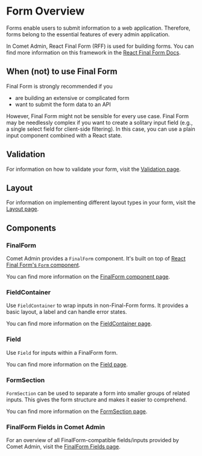 

<Meta of={OverviewStories} />

# Form Overview

Forms enable users to submit information to a web application. Therefore, forms belong to the essential features of every admin application.

In Comet Admin, React Final Form (RFF) is used for building forms. You can find more information on this framework in the [React Final Form Docs](https://final-form.org/docs/react-final-form/getting-started).

## When (not) to use Final Form

Final Form is strongly recommended if you

-   are building an extensive or complicated form
-   want to submit the form data to an API

However, Final Form might not be sensible for every use case.
Final Form may be needlessly complex if you want to create a solitary input field (e.g., a single select field for client-side filtering).
In this case, you can use a plain input component combined with a React state.

## Validation

For information on how to validate your form, visit the [Validation page](?path=/docs/docs-form-validation--docs).

## Layout

For information on implementing different layout types in your form, visit the [Layout page](?path=/docs/docs-form-layout--docs).

## Components

### FinalForm

Comet Admin provides a `FinalForm` component.
It's built on top of [React Final Form's `Form` component](https://final-form.org/docs/react-final-form/api/Form).

You can find more information on the [FinalForm component page](?path=/docs/docs-form-components-finalform--docs).

<Canvas of={OverviewStories.BasicFinalForm} />

### FieldContainer

Use `FieldContainer` to wrap inputs in non-Final-Form forms.
It provides a basic layout, a label and can handle error states.

You can find more information on the [FieldContainer page](?path=/docs/docs-form-components-fieldcontainer--docs).

### Field

Use `Field` for inputs within a FinalForm form.

You can find more information on the [Field page](?path=/docs/docs-form-components-field--docs).

### FormSection

`FormSection` can be used to separate a form into smaller groups of related inputs.
This gives the form structure and makes it easier to comprehend.

You can find more information on the [FormSection page](?path=/docs/docs-form-components-formsection--docs).

### FinalForm Fields in Comet Admin

For an overview of all FinalForm-compatible fields/inputs provided by Comet Admin, visit the [FinalForm Fields page](?path=/docs/docs-form-components-finalform-fields--docs).
